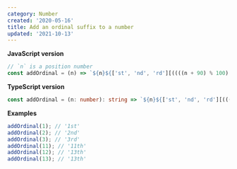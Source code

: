 ```yaml
---
category: Number
created: '2020-05-16'
title: Add an ordinal suffix to a number
updated: '2021-10-13'
---
```


**JavaScript version**

```js addOrdinal.js
// `n` is a position number
const addOrdinal = (n) => `${n}${['st', 'nd', 'rd'][((((n + 90) % 100) - 10) % 10) - 1] || 'th'}`;
```

**TypeScript version**

```ts addOrdinal.ts
const addOrdinal = (n: number): string => `${n}${['st', 'nd', 'rd'][((((n + 90) % 100) - 10) % 10) - 1] || 'th'}`;
```

**Examples**

```js examples.js
addOrdinal(1); // '1st'
addOrdinal(2); // '2nd'
addOrdinal(3); // '3rd'
addOrdinal(11); // '11th'
addOrdinal(12); // '13th'
addOrdinal(13); // '13th'
```
